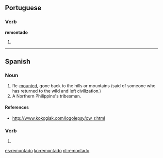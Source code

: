 ==Portuguese==

===Verb===
'''remontado''' {{g|m}}

# {{past participle of|remontar|lang=pt}}

----

==Spanish==

===Noun===
{{es-noun|m}}

# Re-[[mount]]ed, gone back to the hills or mountains (said of someone who has returned to the wild and left civilization.)
# A Northern Philippine's tribesman.

====References====
* http://www.kokogiak.com/logolepsy/ow_r.html

===Verb===
{{es-past participle|remontad}}

# {{es-verb form of|ending=ar|mood=past participle|gender=m|number=s|remontar}}

[[es:remontado]]
[[ko:remontado]]
[[nl:remontado]]
